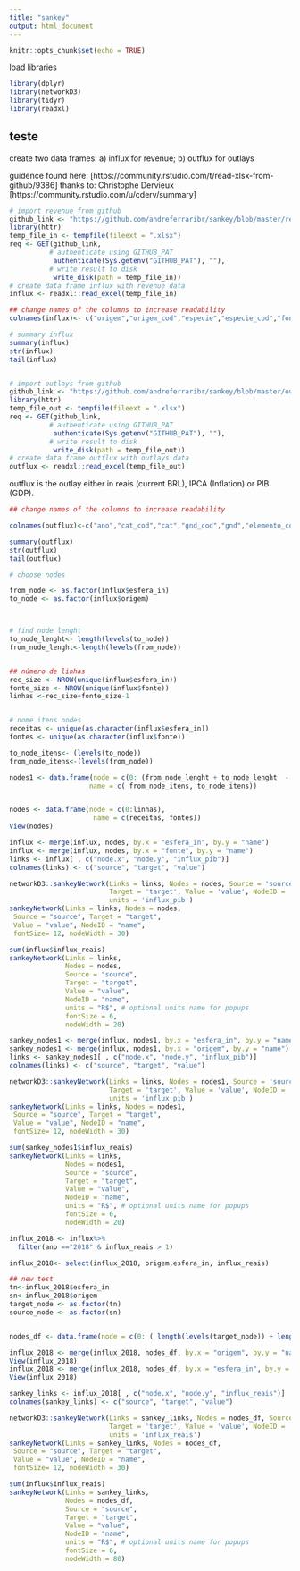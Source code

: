 ```yaml
---
title: "sankey"
output: html_document
---
```


```r
knitr::opts_chunk$set(echo = TRUE)
```


load libraries

```r
library(dplyr)
library(networkD3)
library(tidyr)
library(readxl)
```

## teste
create two data frames: a) influx for revenue; b) outflux for outlays

guidence found here: [https://community.rstudio.com/t/read-xlsx-from-github/9386]
thanks to: Christophe Dervieux [https://community.rstudio.com/u/cderv/summary]

```r
# import revenue from github
github_link <- "https://github.com/andreferraribr/sankey/blob/master/rec.xlsx?raw=true"
library(httr)
temp_file_in <- tempfile(fileext = ".xlsx")
req <- GET(github_link, 
          # authenticate using GITHUB_PAT
           authenticate(Sys.getenv("GITHUB_PAT"), ""),
          # write result to disk
           write_disk(path = temp_file_in))
# create data frame influx with revenue data
influx <- readxl::read_excel(temp_file_in)


```


```r
## change names of the columns to increase readability
colnames(influx)<- c("origem","origem_cod","especie","especie_cod","fonte","fonte_cod","ano","esfera_in_cod","esfera_in","influx_reais","influx_ipca","influx_pib")

# summary influx
summary(influx)
str(influx)
tail(influx)
```

```r


```




```r
# import outlays from github
github_link <- "https://github.com/andreferraribr/sankey/blob/master/out.xlsx?raw=true"
library(httr)
temp_file_out <- tempfile(fileext = ".xlsx")
req <- GET(github_link, 
          # authenticate using GITHUB_PAT
           authenticate(Sys.getenv("GITHUB_PAT"), ""),
          # write result to disk
           write_disk(path = temp_file_out))
# create data frame outflux with outlays data
outflux <- readxl::read_excel(temp_file_out)

```
outflux is the outlay either in reais (current BRL), IPCA (Inflation) or PIB (GDP).


```r

## change names of the columns to increase readability

colnames(outflux)<-c("ano","cat_cod","cat","gnd_cod","gnd","elemento_cod","elemento","esfera_out_cod","esfera_out","fonte_cod","fonte","res_primario_cod","res_primario","outflux_reais","outflux_ipca", "outflux_pib")

summary(outflux)
str(outflux)
tail(outflux)

```


```r

# choose nodes

from_node <- as.factor(influx$esfera_in)
to_node <- as.factor(influx$origem)



# find node lenght
to_node_lenght<- length(levels(to_node))
from_node_lenght<-length(levels(from_node))


## número de linhas
rec_size <- NROW(unique(influx$esfera_in))
fonte_size <- NROW(unique(influx$fonte))
linhas <-rec_size+fonte_size-1


# nome itens nodes
receitas <- unique(as.character(influx$esfera_in))
fontes <- unique(as.character(influx$fonte))

to_node_itens<- (levels(to_node))
from_node_itens<-(levels(from_node))

nodes1 <- data.frame(node = c(0: (from_node_lenght + to_node_lenght  - 1 )), 
                    name = c( from_node_itens, to_node_itens))


nodes <- data.frame(node = c(0:linhas), 
                     name = c(receitas, fontes))
View(nodes)
```



```r
influx <- merge(influx, nodes, by.x = "esfera_in", by.y = "name")
influx <- merge(influx, nodes, by.x = "fonte", by.y = "name")
links <- influx[ , c("node.x", "node.y", "influx_pib")]
colnames(links) <- c("source", "target", "value")

networkD3::sankeyNetwork(Links = links, Nodes = nodes, Source = 'source', 
                         Target = 'target', Value = 'value', NodeID = 'name',
                         units = 'influx_pib')
sankeyNetwork(Links = links, Nodes = nodes,
 Source = "source", Target = "target",
 Value = "value", NodeID = "name",
 fontSize= 12, nodeWidth = 30)

sum(influx$influx_reais)
sankeyNetwork(Links = links, 
              Nodes = nodes, 
              Source = "source",
              Target = "target", 
              Value = "value", 
              NodeID = "name",
              units = "R$", # optional units name for popups
              fontSize = 6, 
              nodeWidth = 20)
```




```r
sankey_nodes1 <- merge(influx, nodes1, by.x = "esfera_in", by.y = "name")
sankey_nodes1 <- merge(influx, nodes1, by.x = "origem", by.y = "name")
links <- sankey_nodes1[ , c("node.x", "node.y", "influx_pib")]
colnames(links) <- c("source", "target", "value")

networkD3::sankeyNetwork(Links = links, Nodes = nodes1, Source = 'source', 
                         Target = 'target', Value = 'value', NodeID = 'name',
                         units = 'influx_pib')
sankeyNetwork(Links = links, Nodes = nodes1,
 Source = "source", Target = "target",
 Value = "value", NodeID = "name",
 fontSize= 12, nodeWidth = 30)

sum(sankey_nodes1$influx_reais)
sankeyNetwork(Links = links, 
              Nodes = nodes1, 
              Source = "source",
              Target = "target", 
              Value = "value", 
              NodeID = "name",
              units = "R$", # optional units name for popups
              fontSize = 6, 
              nodeWidth = 20)
```
```r

influx_2018 <- influx%>%
  filter(ano =="2018" & influx_reais > 1)

influx_2018<- select(influx_2018, origem,esfera_in, influx_reais)

## new test
tn<-influx_2018$esfera_in
sn<-influx_2018$origem
target_node <- as.factor(tn)
source_node <- as.factor(sn)


nodes_df <- data.frame(node = c(0: ( length(levels(target_node)) + length(levels(source_node)) - 1 )),                     name = c( levels(target_node), levels(source_node)))

influx_2018 <- merge(influx_2018, nodes_df, by.x = "origem", by.y = "name")
View(influx_2018)
influx_2018 <- merge(influx_2018, nodes_df, by.x = "esfera_in", by.y = "name")
View(influx_2018)

sankey_links <- influx_2018[ , c("node.x", "node.y", "influx_reais")]
colnames(sankey_links) <- c("source", "target", "value")

networkD3::sankeyNetwork(Links = sankey_links, Nodes = nodes_df, Source = 'source', 
                         Target = 'target', Value = 'value', NodeID = 'name',
                         units = 'influx_reais')
sankeyNetwork(Links = sankey_links, Nodes = nodes_df,
 Source = "source", Target = "target",
 Value = "value", NodeID = "name",
 fontSize= 12, nodeWidth = 30)

sum(influx$influx_reais)
sankeyNetwork(Links = sankey_links, 
              Nodes = nodes_df, 
              Source = "source",
              Target = "target", 
              Value = "value", 
              NodeID = "name",
              units = "R$", # optional units name for popups
              fontSize = 6, 
              nodeWidth = 80)
```
